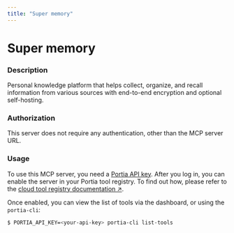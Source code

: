 ```yaml
---
title: "Super memory"
---
```

<!-- WARNING: This file is auto-generated by generate_tool_docs.py. Do not edit manually. -->


# Super memory

### Description

Personal knowledge platform that helps collect, organize, and recall information from various sources with end-to-end encryption and optional self-hosting.

### Authorization

This server does not require any authentication, other than the MCP server URL.

### Usage

To use this MCP server, you need a [Portia API key](/setup-account). After you log in, you can enable the server in your Portia tool registry. To find out how, please refer to the [cloud tool registry documentation ↗](/cloud-tool-registry).

Once enabled, you can view the list of tools via the dashboard, or using the `portia-cli`:

```bash
$ PORTIA_API_KEY=<your-api-key> portia-cli list-tools
```

